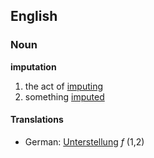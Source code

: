 ==English==
===Noun===
'''imputation'''
# the act of [[impute|imputing]]
# something [[impute]]d
====Translations====
*German: [[Unterstellung]] ''f'' (1,2)
